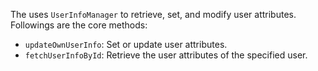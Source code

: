 <PlatformWrapper platform="ios">

The <Vg k="CHAT_SDK"/> uses `UserInfoManager` to retrieve, set, and modify user attributes. Followings are the core methods:
- `updateOwnUserInfo`: Set or update user attributes.
- `fetchUserInfoById`: Retrieve the user attributes of the specified user.

</PlatformWrapper>